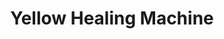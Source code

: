 ---
title: "Yellow Healing Machine"
meta_title: "Yellow Healing Machine craft"
description: "Craft de Yellow Healing Machine"
rank: "s"
draft: false
name: "Yellow Healing Machine"
recipe_img: "https://wiki.pokexgames.com/images/d/d6/Yellow_Healing_Machine.png"
level: 117
craft_time: 604800
result: 1
value_npc: 1
ingredients:
  - name: "Drawing Clipboards"
    quantity: 500
    item_img: "https://wiki.pokexgames.com/images/3/36/Drawing_Clipboard.png"
    value_npc: 1
  - name: "Corrupted Magnet"
    quantity: 280
    item_img: "https://wiki.pokexgames.com/images/0/09/Corrupted-Magnet.gif"
    value_npc: 1
  - name: "Catfish Tail"
    quantity: 20
    item_img: "https://wiki.pokexgames.com/images/1/13/Catfish_Tail.png"
    value_npc: 1
  - name: "Mach Nails"
    quantity: 15
    item_img: "https://wiki.pokexgames.com/images/2/2b/Mach_Nail.png"
    value_npc: 1
  - name: "Remains Of Gears"
    quantity: 10
    item_img: "https://wiki.pokexgames.com/images/6/6b/Remains_Of_Gears.png"
    value_npc: 1
  - name: "Solid Head"
    quantity: 15
    item_img: "https://wiki.pokexgames.com/images/7/74/Solid_Head.png"
    value_npc: 1
  - name: "Gear Nose"
    quantity: 2
    item_img: "https://wiki.pokexgames.com/images/6/63/Gear_Nose.png"
    value_npc: 1
---